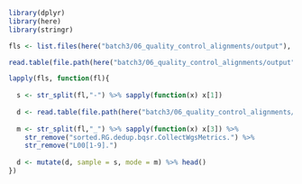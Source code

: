 


```r
library(dplyr)
library(here)
library(stringr)
```


```r

fls <- list.files(here("batch3/06_quality_control_alignments/output"), pattern = "/*_pt2")

read.table(file.path(here("batch3/06_quality_control_alignments/output"),fls[1]), header = T) %>% head()

lapply(fls, function(fl){
  
  s <- str_split(fl,"-") %>% sapply(function(x) x[1])
  
  d <- read.table(file.path(here("batch3/06_quality_control_alignments/output"),fl), header = T)
  
  m <- str_split(fl,"_") %>% sapply(function(x) x[3]) %>% 
    str_remove("sorted.RG.dedup.bqsr.CollectWgsMetrics.") %>% 
    str_remove("L00[1-9].")
  
  d <- mutate(d, sample = s, mode = m) %>% head()
})

```

